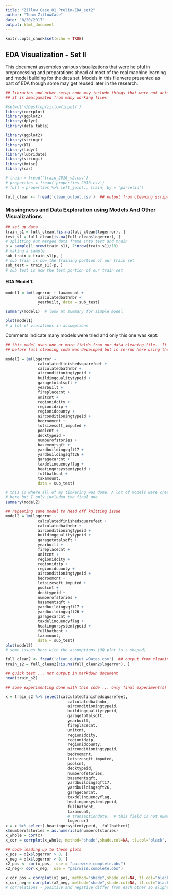 ```yaml
---
title: "Zillow_Case_01_Prelim-EDA_set2"
author: "Team ZillowCase"
date: "8/20/2017"
output: html_document
---
```


```r
knitr::opts_chunk$set(echo = TRUE)
```

## EDA Visualization - Set II

This document assembles various visualizations that were helpful in preprocessing and preparations ahead of 
most of the real machine learning and model building for the data set.  Models in this file were presented as part
of EDA though some may get reused later in the research.

```r
## libraries and other setup code may include things that were not actually used in this document
## it is amalgamated from many working files

#setwd('~/Desktop/zillow/input/')
library(corrplot)
library(ggplot2)
library(dplyr)
library(data.table)

library(ggplot2)
library(stringr)
library(DT)
library(tidyr)
library(lubridate)
library(stringi)
library(Hmisc)
library(car)

# train = fread('train_2016_v2.csv')
# properties = fread('properties_2016.csv')
# full = properties %>% left_join(., train, by = 'parcelid')

full_clean <- fread('clean_output.csv')  ## output from cleaning script: 2.3Million records (w and w/o logerror)

```


### Missingness and Data Exploration using Models And Other Visualizations

```r

## set up data ...
train_s1 = full_clean[!is.na(full_clean$logerror), ]
test_s1 = full_clean[is.na(full_clean$logerror), ]
# splitting out merged data frame into test and train
p = sample(1:nrow(train_s1), 7*nrow(train_s1)/10)
# making a sample
sub_train = train_s1[p, ]
# sub train is now the training portion of our train set
sub_test = train_s1[-p, ]
# sub test is now the test portion of our train set

```

#### EDA Model 1:

```r

model1 = lm(logerror ~ taxamount +
              calculatedbathnbr + 
              yearbuilt, data = sub_test)

summary(model1)  # look at summary for simple model

```

```r

plot(model1)
# a lot of violations in assumptions
```
Comments indicate many models were tried and only this one was kept:

```r
## this model uses one or more fields from our data cleaning file.  It may have been created
## before full cleaning code was developed but is re-run here using the output of zillow_clean_<date>.R

model2 = lm(logerror ~ 
              calculatedfinishedsquarefeet +
              calculatedbathnbr + 
              airconditioningtypeid +
              buildingqualitytypeid +
              garagetotalsqft + 
              yearbuilt + 
              fireplacecnt + 
              unitcnt + 
              regionidcity +
              regionidzip + 
              regionidcounty +
              airconditioningtypeid +
              bedroomcnt + 
              lotsizesqft_imputed +
              poolcnt +
              decktypeid +
              numberofstories +
              basementsqft +
              yardbuildingsqft17 + 
              yardbuildingsqft26 +
              garagecarcnt + 
              taxdelinquencyflag +
              heatingorsystemtypeid +
              fullbathcnt +
              taxamount,
              data = sub_test)

# this is where all of my tinkering was done. A lot of models were created 
# here but I only included the final one 
summary(model2)

```

```r
## repeating same model to head off knitting issue
model2 = lm(logerror ~ 
              calculatedfinishedsquarefeet +
              calculatedbathnbr + 
              airconditioningtypeid +
              buildingqualitytypeid +
              garagetotalsqft + 
              yearbuilt + 
              fireplacecnt + 
              unitcnt + 
              regionidcity +
              regionidzip + 
              regionidcounty +
              airconditioningtypeid +
              bedroomcnt + 
              lotsizesqft_imputed +
              poolcnt +
              decktypeid +
              numberofstories +
              basementsqft +
              yardbuildingsqft17 + 
              yardbuildingsqft26 +
              garagecarcnt + 
              taxdelinquencyflag +
              heatingorsystemtypeid +
              fullbathcnt +
              taxamount,
              data = sub_test)
plot(model2)
# some issues here with the assumptions (QQ plot is s shaped)

```


```r
full_clean2 <- fread('clean_output_wDates.csv')  ## output from cleaning script: 2.3Million records (w and w/o logerror)
train_s2 = full_clean2[!is.na(full_clean2$logerror), ]

```
```r
## quick test ... not output in markdown document
head(train_s2)
```


```r
## some experimenting done with this code ... only final experiment(s) shown

x = train_s2 %>% select(calculatedfinishedsquarefeet, 
                           calculatedbathnbr, 
                           airconditioningtypeid, 
                           buildingqualitytypeid, 
                           garagetotalsqft, 
                           yearbuilt, 
                           fireplacecnt, 
                           unitcnt, 
                           regionidcity, 
                           regionidzip, 
                           regionidcounty, 
                           airconditioningtypeid, 
                           bedroomcnt, 
                           lotsizesqft_imputed, 
                           poolcnt, 
                           decktypeid, 
                           numberofstories, 
                           basementsqft, 
                           yardbuildingsqft17,  
                           yardbuildingsqft26, 
                           garagecarcnt, 
                           taxdelinquencyflag, 
                           heatingorsystemtypeid, 
                           fullbathcnt, 
                           taxamount, 
                           # transactiondate,  # this field is not numeric
                           logerror)
x = x %>% select(-heatingorsystemtypeid, -fullbathcnt)
x$numberofstories = as.numeric(x$numberofstories)
x_whole = cor(x)
x_cor = corrplot(x_whole, method="shade",shade.col=NA, tl.col="black", tl.srt=45)

## code leading up to these plots
x_pos = x[x$logerror > 0, ]
x_neg = x[x$logerror < 0, ]
x2_pos <- cor(x_pos,  use = "pairwise.complete.obs")
x2_neg<- cor(x_neg,  use = "pairwise.complete.obs")

x_cor_pos = corrplot(x2_pos, method="shade",shade.col=NA, tl.col="black", tl.srt=45)
x_cor_neg = corrplot(x2_neg, method="shade",shade.col=NA, tl.col="black", tl.srt=45)
# correlations - positive and negative differ from each other so slightly it is easy to miss it

```

```r



```

```r


```


